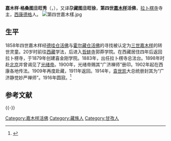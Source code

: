 '''嘉木样·格桑图旦旺秀'''（{{bo|z=སྐལ་བཟང་ཐུབ་བསྟན་དབང་ཕྱུག་|w=skal bzang thub bstan dbang phyug}}，{{bd|1856年||1916年|2月23日}}），又译'''尕藏图旦旺徐'''，'''第四世[[嘉木样|嘉木样]]活佛'''，[[拉卜楞寺|拉卜楞寺]]寺主，[[西康|西康]][[德格|德格]]人。
[[File:第四世嘉木樣.jpg|thumb]]

==生平==
1858年四世嘉木样经[[德哇仓活佛|德哇仓活佛]]与[[霍尔藏仓活佛|霍尔藏仓活佛]]的寻找被认定为[[三世嘉木样|三世嘉木样]]的转世灵童。20岁时前往[[西藏|西藏]]学法，后进入[[哲蚌寺|哲蚌寺]]郭莽学院。在西藏居住四年后返回拉卜楞寺，于1879年创建喜金刚学院。1883年，出任拉卜楞寺总法台。1898年时赴[[北京|北京]]并曾谒见了[[光绪帝|光绪帝]]。1900年，光绪帝赐其“广济禅师”册印。1902年起在西康各地传法。1909年再度赴藏，1911年返回。1914年，[[袁世凯|袁世凯]]大总统册封其为“广济静觉妙严禅师”。1916年圆寂。<ref>{{cite book|title=《中国藏传佛教名僧录》|publisher=甘肃民族出版社|author=唐景福}}</ref>

== 参考文献 ==
{{reflist}}

{{宗教人物小作品}}
{{-}}
{{start box}}
{{s-rel|bu}}
{{s-before|[[嘉木样·罗桑图旦久美嘉措|嘉木样·罗桑图旦久美嘉措]]}}
{{s-title|[[嘉木样活佛|嘉木样活佛]]|（坐床年份不详）－1916年}}
{{s-after|[[嘉木样·丹贝坚赞|嘉木样·丹贝坚赞]]}}
{{end box}}
[[Category:嘉木样活佛|Category:嘉木样活佛]]
[[Category:藏族人|Category:藏族人]]
[[Category:甘孜人|Category:甘孜人]]